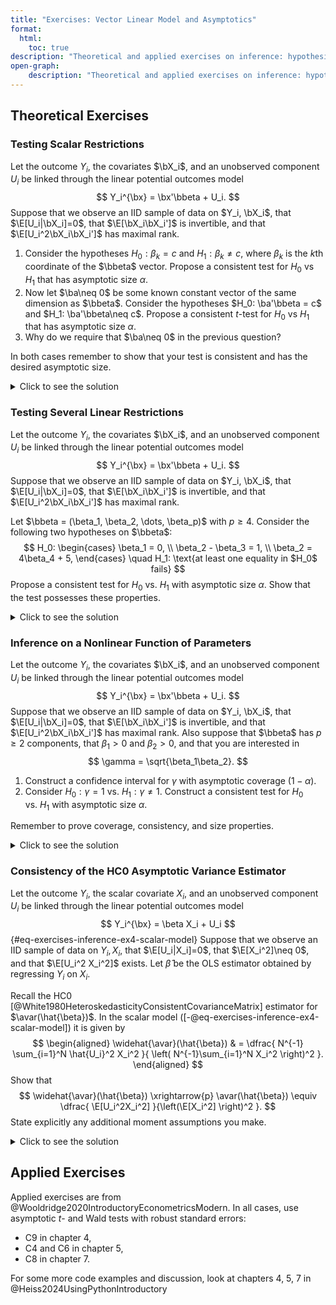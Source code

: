 ```yaml
---
title: "Exercises: Vector Linear Model and Asymptotics"
format:
  html:
    toc: true
description: "Theoretical and applied exercises on inference: hypothesis testing, nonlinear functions of parameters, consistency of HC0 asymptotic variance estimator."
open-graph:
    description: "Theoretical and applied exercises on inference: hypothesis testing, nonlinear functions of parameters, consistency of HC0 asymptotic variance estimator." 
---
```





## Theoretical Exercises 

 

### Testing Scalar Restrictions

Let the outcome $Y_i$, the covariates $\bX_i$, and an unobserved component $U_i$ be linked through the linear potential outcomes model
$$
Y_i^{\bx} = \bx'\bbeta + U_i.
$$
Suppose that we observe an IID sample of data on $Y_i, \bX_i$, that $\E[U_i|\bX_i]=0$, that $\E[\bX_i\bX_i']$ is invertible, and that $\E[U_i^2\bX_i\bX_i']$ has maximal rank.

1. Consider the hypotheses $H_0: \beta_k = c$ and $H_1: \beta_k\neq c$, where $\beta_k$ is the $k$th coordinate of the $\bbeta$ vector. Propose a consistent test for $H_0$ vs $H_1$ that has asymptotic size $\alpha$.
2. Now let $\ba\neq 0$ be some known constant vector of the same dimension as $\bbeta$. Consider the hypotheses $H_0: \ba'\bbeta = c$ and $H_1: \ba'\bbeta\neq c$. Propose a consistent $t$-test for $H_0$ vs $H_1$ that has asymptotic size $\alpha$.
3. Why do we require that $\ba\neq 0$ in the previous question?

In both cases remember to show that your test is consistent and has the desired asymptotic size. 

<details>
  <summary>Click to see the solution</summary>

*First subquestion*: to choose our test statistic, we observe two facts:

- We are dealing with a scalar hypothesis, 
- The OLS estimator is consistent and asymptotically normal (why?).

Accordingly, we can use the t-test. The t-statistic is given by
$$
t = \dfrac{\hat{\bbeta}_k - c}{ \sqrt{ \widehat{\avar}(\hat{\bbeta})/N  } },
$$
where $\hat{\bbeta}$ is the OLS estimator,  $\widehat{\avar}(\hat{\bbeta})$ is some consistent estimator of $\avar(\bbeta)$ (e.g. the HC0 estimator from the lectures) 
 
Our test is based on the following decision rule. Let $z_{1-\alpha/2}$ be the $(1-\alpha/2)$th quantile of the standard normal distribution. Then:

- If $\abs{t}>z_{1-\alpha/2}$, we reject $H_0$.
- If $\abs{t}\leq z_{1-\alpha/2}$, we do not reject $H_0$.

We now need to show that this test is consistent and has the desired asymptotic size.

- **Consistency**: We need to show that the probability of rejecting $H_0$ converges to 1 when $H_0$ is false. Let $\beta_k$ be the true value of the coefficient of interest, and write
$$
t = \dfrac{\hat{\bbeta}_k - \beta_k}{ \sqrt{ \widehat{\avar}(\hat{\bbeta})/N  } } + \dfrac{ \beta_k- c}{ \sqrt{ \widehat{\avar}(\hat{\bbeta})/N  } }.
$$
By our asymptotic normality results, the first term converges in distribution to a $N(0, 1)$ random variable. By our assumptions, $\widehat{\avar}(\hat{\bbeta})\xrightarrow{p} \avar(\hat{\bbeta})\neq 0$.  Under the alternative, $\beta_k\neq c$, and so the second term diverges to $\pm \infty$. It then follows that with probability approaching one $\abs{t}> z_{1-\alpha/2}$ for any $\beta_k\neq c$. In other words, consistency holds. 

- **Asymptotic size**: We need to show that the probability of rejecting $H_0$ converges to $\alpha$ when $H_0$ is true. Under $H_0$ it holds that $\beta_k=c$, and thus our asymptotic results and Slutsky's theorem imply that
$$
t = \dfrac{\hat{\bbeta}_k - \beta_k}{ \sqrt{ \widehat{\avar}(\hat{\bbeta})/N  } } \xrightarrow{d} N(0, 1).
$$ 
By definition of convergence of probability, definition of $z_{1-\alpha/2}$ and the fact that $z_{1-\alpha/2} = -z_{\alpha/2}$, it holds that
$$
\begin{aligned}
& P\left(\text{Reject} H_0|H_0 \right) = P\left(\abs{t}>z_{1-\alpha/2} |H_0\right) \\
& = P\left( \abs{ \dfrac{\hat{\beta}_k-c}{\sqrt{ \widehat{\avar}(\hat{\beta}_k)/N }  }}> z_{1-\alpha/2}\Bigg|H_0 \right)\\
& \to \Phi(z_{\alpha/2}) + (1- \Phi(z_{1-\alpha/2})) = \alpha 
\end{aligned}.
$$
The test has asymptotic size $\alpha$.

<br>

*Second subquestion*: the question explicitly asks for a $t$-test, and so we use the following $t$-statistic as the basis for our test:
$$
t = \dfrac{\ba'\hat{\bbeta} - c}{ \sqrt{ \widehat{\avar}(\ba'\hat{\bbeta})/N  } },
$$ {#eq-exercises-inference-t-single-linear}
The key question is how to construct a suitable estimator $\widehat{\avar}(\ba'\bbeta)$ for $\avar(\ba'\bbeta)$. 

By the continuous mapping theorem it holds that
$$
\sqrt{N}(\ba'\hat{\bbeta}- \ba'\bbeta) \xrightarrow{d} N(0, \ba'\avar(\bbeta)\ba).
$$
By the continuous mapping theorem again:
$$
\ba'\widehat{\avar}(\hat{\bbeta})\ba \xrightarrow{p}\ba'{\avar}(\hat{\bbeta})\ba  = \avar(\ba'\hat{\bbeta})
$$
Hence, we can use $\ba'\widehat{\avar}(\hat{\bbeta})\ba$ as $\widehat{\avar}(\ba'\bbeta)$ in @eq-exercises-inference-t-single-linear. With this choice, it follows by Slutsky's theorem that 
$$
\dfrac{\ba'\hat{\bbeta} - \ba'\bbeta}{ \sqrt{ \widehat{\avar}(\ba'\hat{\bbeta})/N  } } \xrightarrow{d} N(0, 1).
$$ {#eq-exercises-inference-t-single-linear-limit}

Our decision rule is analogous to the above one:

- If $\abs{t}>z_{1-\alpha/2}$, we reject $H_0$.
- If $\abs{t}\leq z_{1-\alpha/2}$, we do not reject $H_0$.

Consistency and asymptotic size can be shown entirely analogously to the above case by using @eq-exercises-inference-t-single-linear-limit (show them regardless to practice!).

<br>

*Third subquestion*: if $\ba=0$, then the null hypothesis is trivially true and reduces to $H_0: 0=c$. It is either trivially true or trivially false, depending on $c$. 


<br> 
 


</details>
 
### Testing Several Linear Restrictions

Let the outcome $Y_i$, the covariates $\bX_i$, and an unobserved component $U_i$ be linked through the linear potential outcomes model
$$
Y_i^{\bx} = \bx'\bbeta + U_i.
$$
Suppose that we observe an IID sample of data on $Y_i, \bX_i$, that $\E[U_i|\bX_i]=0$, that $\E[\bX_i\bX_i']$ is invertible, and that $\E[U_i^2\bX_i\bX_i']$ has maximal rank.

Let $\bbeta = (\beta_1, \beta_2, \dots, \beta_p)$ with $p\geq 4$.
Consider the following two hypotheses on $\bbeta$:
$$
H_0: \begin{cases}
\beta_1 = 0, \\
\beta_2 - \beta_3 = 1, \\
\beta_2 = 4\beta_4 + 5,
\end{cases} \quad H_1: \text{at least one equality in $H_0$ fails}
$$
Propose a consistent test for $H_0$ vs. $H_1$ with asymptotic size $\alpha$. Show that the test possesses these properties. 

<details>
  <summary>Click to see the solution</summary>

First, we write the null hypothesis in matrix form. We can do this by stacking the three equations in $H_0$ into a single vector equation:
$$
\begin{aligned}
H_0: & \bR\bbeta = \bq, \\
\bR & = \begin{pmatrix}
1 & 0 & 0 & 0 & \cdots\\
0 & 1 & -1 & 0 & \cdots\\
0 & 1 & 0 & -4 & \cdots
\end{pmatrix}, \quad \bq = \begin{pmatrix}
0\\
1\\
5
\end{pmatrix},
\end{aligned}
$$
where $\bR$ has zero columns starting from the fifth column. 

We can construct a Wald test for $H_0$ vs. $H_1$. The Wald statistic is defined as
$$
W = N\left(\bR\hat{\bbeta} - \bq \right)' \left(\bR\widehat{\avar}(\hat{\bbeta})\bR' \right)^{-1} \left( \bR\hat{\bbeta} - \bq  \right)
$$
 
We propose the following test. Let $c_{1-\alpha}$ be the $(1-\alpha)$th quantile of the $\chi^2_{3}$ distribution (3 is the number of constraints in $H_0$). Then

- If $W>c_{1-\alpha}$, we reject $H_0$.
- If $W\leq c_{1-\alpha}$, we do not reject $H_0$.



We now need to show that this test is consistent and has the desired asymptotic size.


- **Asymptotic size**: Under $H_0$ it holds that  $\bR\bbeta=\bq$, and so by our asymptotic results for the OLS estimator and the continuous mapping theorem under $H_0$
$$
\sqrt{N}(\bR\hat{\bbeta}-\bq) \xrightarrow{d} N(0, \bR\avar(\hat{\bbeta})\bR').
$$ 
By Slutsky's theorem and the definition of $\chi^2_{\cdot}$ random variables, it holds under $H_0$ that
$$
W \xrightarrow{d} \chi^2_3.
$$
By definition of $c_{1-\alpha}$ and the definition of convergence in distribution
$$
\begin{aligned}
& P\left(\text{Reject} H_0|H_0 \right) = P\left(W>c_{1-\alpha} |H_0\right) \\
& \to P(\chi^2_3> c_{1-\alpha}) = \alpha .
\end{aligned}
$$
The test has asymptotic size $\alpha$.


- **Consistency**: Under $H_1$ we have that $\bR\hat{\bbeta}\xrightarrow{p} \bR\bbeta\neq \bq$. In words, the outside terms in $W$ converge to something $\neq 0$. At the same time $\left(\bR\widehat{\avar}(\hat{\bbeta})\bR' \right)^{-1} \xrightarrow{p} \left(\bR\avar(\hat{\bbeta})\bR'\right)^{-1}$ — a positive definite matrix. We conclude that 
$$
\begin{aligned}
& \left(\bR\hat{\bbeta} - \bq \right)' \left(\bR\widehat{\avar}(\hat{\bbeta})\bR' \right)^{-1} \left( \bR\hat{\bbeta} - \bq  \right) \\
& \xrightarrow{p} \left(\bR\bbeta -\bq\right)' \left(\bR\avar(\hat{\bbeta})\bR'\right)^{-1}(\bR\bbeta-\bq) \\
& >0,
\end{aligned}
$$
where we use the definition of positive definitiness. 
Finally, recall that there is also an $N$ term in $W$. We conclude that overall
$$
W\xrightarrow{p} \infty
$$
It follows that the probability of rejecting tends to 1 for any $\bbeta$ in $H_1$. In other words, consistency holds.



</details>

### Inference on a Nonlinear Function of Parameters

Let the outcome $Y_i$, the covariates $\bX_i$, and an unobserved component $U_i$ be linked through the linear potential outcomes model
$$
Y_i^{\bx} = \bx'\bbeta + U_i.
$$
Suppose that we observe an IID sample of data on $Y_i, \bX_i$, that $\E[U_i|\bX_i]=0$, that $\E[\bX_i\bX_i']$ is invertible, and that $\E[U_i^2\bX_i\bX_i']$ has maximal rank. Also suppose that $\bbeta$ has $p\geq 2$ components, that $\beta_1>0$ and $\beta_2>0$, and that you are interested in 
$$
\gamma = \sqrt{\beta_1\beta_2}.
$$

1. Construct a confidence interval for $\gamma$ with asymptotic coverage $(1-\alpha)$.
2. Consider $H_0: \gamma=1$ vs. $H_1:\gamma\neq 1$. Construct a consistent test for $H_0$ vs. $H_1$ with asymptotic size $\alpha$.

Remember to prove coverage, consistency, and size properties. 

<details>
  <summary>Click to see the solution</summary>

*First subquestion*: we can use the delta method to construct a confidence interval for $\gamma$. The delta method states that if $\hat{\bbeta}$ is consistent and asymptotically normal, then $g(\hat{\bbeta})$ is also consistent and asymptotically normal for any continuously differentiable function $g(\cdot)$.

For our $\gamma$, we take $g(\bw) = \sqrt{w_1w_2}$. This $g(\cdot)$ differentiable in a neighborhood of $\bbeta$. The Jacobian $\bG(\cdot)$ of $g(\cdot)$ is a $1\times p$ matrix given by
$$
\bG(\bw) = \left( \dfrac{w_2}{2\sqrt{w_1w_2}}, \dfrac{w_1}{2\sqrt{w_1w_2}}, 0, \dots, 0 \right).
$$
By assumptions of the problem, $G(\bbeta)$ has maximal rank.

Since $g(\bbeta) = \gamma$, the delta method tells us that 
$$  
\begin{aligned}
\sqrt{N}(g(\hat{\bbeta}) -  \gamma) & \xrightarrow{d} N(0, \bG(\bbeta)\avar(\hat{\bbeta})\bG(\bbeta)'). 
\end{aligned} 
$$ {#eq-exercises-inference-delta-normality}

We can now construct a confidence interval in a standard way by using $g(\hat{\bbeta})$ as the estimator and @eq-exercises-inference-delta-normality as the distributional base. Consider the following interval:
$$
\begin{aligned}
S & = \left[g(\hat{\bbeta}) - z_{1-\alpha/2}\sqrt{\dfrac{\widehat{\avar}(g(\hat{\bbeta})) }{N}  }, g(\hat{\bbeta}) + z_{1-\alpha/2}\sqrt{\dfrac{\widehat{\avar}(g(\hat{\bbeta})) }{N}  } \right],
\end{aligned}
$$
where $z_{1-\alpha/2}$ is the $(1-\alpha/2)$th quantile of the standard normal distribution and
$$
\widehat{\avar}(g(\hat{\bbeta})) = \bG(\hat{\bbeta})\widehat{\avar}(\hat{\bbeta})G(\hat{\bbeta})',
$$
for some consistent estimator $\widehat{\avar}(\hat{\bbeta})$. It follows that $\widehat{\avar}(g(\hat{\bbeta})) \xrightarrow{p} {\avar}(g(\hat{\bbeta}))$

To compute asymptotic coverage, we first observe that by Slutsky's theorem and @eq-exercises-inference-delta-normality it holds that 
$$
\sqrt{N}\dfrac{g(\hat{\bbeta})- \gamma }{\sqrt{\widehat{\avar}(g(\hat{\bbeta}))} } \xrightarrow{d} N(0, 1)
$$
Then by definition of convergence in distribution
$$
\begin{aligned}
& P\left(\gamma \in S  \right) = P(g(\bbeta)\in S)\\
&   = P\left( -z_{1-\alpha/2} \leq  \sqrt{N}\dfrac{g(\hat{\bbeta})- g(\bbeta) }{\sqrt{\widehat{\avar}(g(\hat{\bbeta}))} } \leq  z_{1-\alpha/2}  \right)   \\
%
&  \to \Phi(z_{1-\alpha/2})  - \Phi(-z_{1-\alpha/2}) \\
& = 1-\alpha.
\end{aligned}
$$
In other words, $S$ has asymptotic coverage $1-\alpha$.

<br>


*Second subquestion*: we are dealing with a scalar transformation, and so we can use a $t$-test. Define the following statistic:
$$
t = \dfrac{ \sqrt{ \hat{\beta}_1\hat{\beta}_2} - 1}{\sqrt{\widehat{\avar}(g(\hat{\bbeta}))/N} }.
$$
Here $\sqrt{ \hat{\beta}_1\hat{\beta}_2 } =g(\hat{\bbeta})$.


Our test proceeds as follows:

- If $\abs{t}>z_{1-\alpha/2}$, then we reject $H_0$.
- If $\abs{t}\leq z_{1-\alpha/2}$, then we do not reject $H_0$.

Consistency and asymptotic size are established exactly as before. As always, the key and only ingredient is the asymptotic normality result ([-@eq-exercises-inference-delta-normality]). Please write out the proofs in detail.

Note: if the transformation were vector-valued, we would only be able to use the Wald test. The Wald test can also be used here, please solve this question using a Wald test like in the lectures to practice!
 





</details>

### Consistency of the HC0 Asymptotic Variance Estimator

Let the outcome $Y_i$, the scalar covariate $X_i$, and an unobserved component $U_i$ be linked through the linear potential outcomes model
$$
Y_i^{\bx} = \beta X_i + U_i
$$ {#eq-exercises-inference-ex4-scalar-model}
Suppose that we observe an IID sample of data on $Y_i, X_i$, that $\E[U_i|X_i]=0$, that $\E[X_i^2]\neq 0$, and that $\E[U_i^2 X_i^2]$ exists. Let  $\hat{\beta}$ be the OLS estimator obtained by regressing $Y_i$ on $X_i$.


Recall the HC0 [@White1980HeteroskedasticityConsistentCovarianceMatrix] estimator for $\avar(\hat{\beta})$. In the scalar model ([-@eq-exercises-inference-ex4-scalar-model]) it is given by
$$
\begin{aligned}
\widehat{\avar}(\hat{\beta}) & = \dfrac{  N^{-1} \sum_{i=1}^N \hat{U_i}^2 X_i^2 }{  \left( N^{-1}\sum_{i=1}^N X_i^2 \right)^2  }.
\end{aligned}
$$
Show that 
$$
\widehat{\avar}(\hat{\beta}) \xrightarrow{p} \avar(\hat{\beta}) \equiv \dfrac{ \E[U_i^2X_i^2]  }{\left(\E[X_i^2] \right)^2 }.
$$
State explicitly any additional moment assumptions you make. 

<details>
  <summary>Click to see the solution</summary>

First, we substitute our model ([-@eq-exercises-inference-ex4-scalar-model]) in place of $Y_i$ in $\hat{U}_i$:
$$
\begin{aligned}
\hat{U}_i^2 & = (Y_i - X_i\hat{\beta})^2 =  (X_i(\beta-\hat{\beta}) + U_i)^2\\
& = U_i^2 + 2(\beta-\hat{\beta})  U_iX_i+ (\beta-\hat{\beta})^2 X_i
\end{aligned}
$$

We then substitute this expression for $\hat{U}_i$ into the middle term of our asymptotic variance estimator:
$$
\begin{aligned}
& \dfrac{1}{N} \sum_{i=1}^N \hat{U}_i^2 X_i^2 \\
& = \dfrac{1}{N} \sum_{i=1}^N U_i^2X_i^2 + (\beta-\hat{\beta}) \dfrac{2}{N}\sum_{i=1}^N U_i X_i^3 \\
& \quad  + (\beta-\hat{\beta})^2 \dfrac{1}{N}\sum_{i=1}^N X_i^4.
\end{aligned}
$$ {#eq-exercises-inference-ex4-expansion}

To handle the averages in @eq-exercises-inference-ex4-expansion, we use the law of large numbers. By assumption, $\E[U_i^2X_i^2]$ exists. We also assume that $\E[U_iX_i^3]$ and $\E[X_i^4]$ also exist. Then by the law of large numbers it holds that
$$
\begin{aligned}
\dfrac{1}{N} \sum_{i=1}^N U_i^2X_i^2 & \xrightarrow{p} \E[U_i^2 X_i^2],\\
 \dfrac{1}{N}\sum_{i=1}^N U_i X_i^3 & \xrightarrow{p} \E[U_iX_i^3], \\  \dfrac{1}{N}\sum_{i=1}^N X_i^4  & \xrightarrow{p} \E[X_i^4].
\end{aligned}
$$
At the same time, all the conditions of our consistency result hold, and so $\hat{\beta}-\beta \xrightarrow{p} 0$. By the continuous mapping theorem
$$
\begin{aligned}
(\beta-\hat{\beta}) \dfrac{2}{N}\sum_{i=1}^N U_i X_i^3 \xrightarrow{p} 0, \\
(\beta-\hat{\beta})^2 \dfrac{1}{N}\sum_{i=1}^N X_i^4 \xrightarrow{p} 0.
\end{aligned}
$$
By combining the above convergence results, the result on equivalence of  separate and joint convergence in probability, and the continuous mapping theorem, we conclude that
$$
\dfrac{1}{N} \sum_{i=1}^N \hat{U}_i^2 X_i^2 \xrightarrow{p}  \E[U_i^2X_i^2].
$$
At the same time, by the law of large numbers, continuous mapping theorem, and the assumption that $\E[X_i^2]\neq 0$ it holds that
$$
\dfrac{1}{ \left(N^{-1}\sum_{i=1}^N X_i^2\right)^2 } \xrightarrow{p} \dfrac{1}{\left(
    \E[X_i^2]
\right)^2
}.
$$
Combining the previous two equations with the continuous mapping theorem, we obtain the desired result. In terms of assumptions, we have assumed the existence of  $\E[U_iX_i^3]$ and $\E[X_i^4]$, in addition to the assumptions of the problem.


</details>

## Applied Exercises

Applied exercises are from @Wooldridge2020IntroductoryEconometricsModern. In all cases, use asymptotic $t$- and Wald tests with robust standard errors:

- C9 in chapter 4,
- C4 and C6 in chapter 5, 
- C8 in chapter 7.

For some more code examples and discussion, look at chapters 4, 5, 7 in @Heiss2024UsingPythonIntroductory 